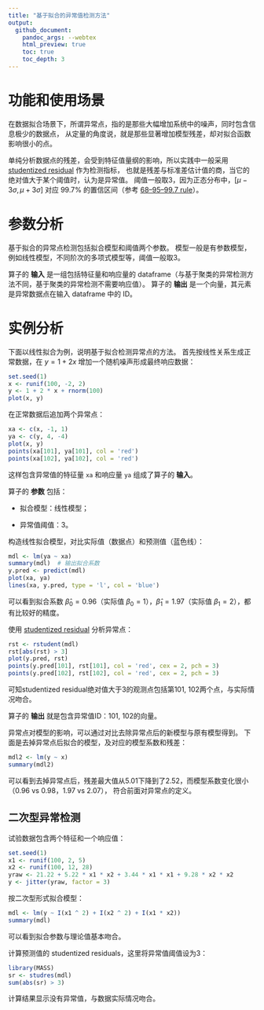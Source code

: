 ```yaml
---
title: "基于拟合的异常值检测方法"
output:
  github_document:
    pandoc_args: --webtex
    html_preview: true
    toc: true
    toc_depth: 3
---
```


# 功能和使用场景

在数据拟合场景下，所谓异常点，指的是那些大幅增加系统中的噪声，同时包含信息极少的数据点，
从定量的角度说，就是那些显著增加模型残差，却对拟合函数影响很小的点。

单纯分析数据点的残差，会受到特征值量纲的影响，所以实践中一般采用 [studentized residual](https://en.wikipedia.org/wiki/Studentized_residual) 作为检测指标，
也就是残差与标准差估计值的商，当它的绝对值大于某个阈值时，认为是异常值。
阈值一般取3，因为正态分布中，$[\mu - 3\sigma, \mu + 3\sigma]$ 对应 99.7% 的置信区间（参考 [68–95–99.7 rule](https://en.wikipedia.org/wiki/68%E2%80%9395%E2%80%9399.7_rule)）。

# 参数分析

基于拟合的异常点检测包括拟合模型和阈值两个参数。
模型一般是有参数模型，例如线性模型，不同阶次的多项式模型等，阈值一般取3。

算子的 **输入** 是一组包括特征量和响应量的 dataframe（与基于聚类的异常检测方法不同，基于聚类的异常检测不需要响应值）。
算子的 **输出** 是一个向量，其元素是异常数据点在输入 dataframe 中的 ID。

# 实例分析

下面以线性拟合为例，说明基于拟合检测异常点的方法。
首先按线性关系生成正常数据，在 $y = 1 + 2x$ 增加一个随机噪声形成最终响应数据：
```r
set.seed(1)
x <- runif(100, -2, 2)
y <- 1 + 2 * x + rnorm(100)
plot(x, y)
```

在正常数据后追加两个异常点：
```r
xa <- c(x, -1, 1)
ya <- c(y, 4, -4)
plot(x, y)
points(xa[101], ya[101], col = 'red')
points(xa[102], ya[102], col = 'red')
```

这样包含异常值的特征量 `xa` 和响应量 `ya` 组成了算子的 **输入**。

算子的 **参数** 包括：

* 拟合模型：线性模型；

* 异常值阈值：3。

构造线性拟合模型，对比实际值（数据点）和预测值（蓝色线）：
```r
mdl <- lm(ya ~ xa)
summary(mdl)  # 输出拟合系数
y.pred <- predict(mdl)
plot(xa, ya)
lines(xa, y.pred, type = 'l', col = 'blue')
```

可以看到拟合系数 $\hat \beta_0 = 0.96$（实际值 $\beta_0 = 1$），$\hat \beta_1 = 1.97$（实际值 $\beta_1 = 2$），都有比较好的精度。

使用 [studentized residual](https://en.wikipedia.org/wiki/Studentized_residual) 分析异常点：
```r
rst <- rstudent(mdl)
rst[abs(rst) > 3]
plot(y.pred, rst)
points(y.pred[101], rst[101], col = 'red', cex = 2, pch = 3)
points(y.pred[102], rst[102], col = 'red', cex = 2, pch = 3)
```

可知studentized residual绝对值大于3的观测点包括第101, 102两个点，与实际情况吻合。

算子的 **输出** 就是包含异常值ID：101, 102的向量。

异常点对模型的影响，可以通过对比去除异常点后的新模型与原有模型得到。
下面是去掉异常点后拟合的模型，及对应的模型系数和残差：
```r
mdl2 <- lm(y ~ x)
summary(mdl2)
```

可以看到去掉异常点后，残差最大值从5.01下降到了2.52，而模型系数变化很小（0.96 vs 0.98，1.97 vs 2.07）， 符合前面对异常点的定义。

## 二次型异常检测

试验数据包含两个特征和一个响应值：
```r
set.seed(1)
x1 <- runif(100, 2, 5)
x2 <- runif(100, 12, 28)
yraw <- 21.22 + 5.22 * x1 * x2 + 3.44 * x1 * x1 + 9.28 * x2 * x2
y <- jitter(yraw, factor = 3)
```

按二次型形式拟合模型：
```r

mdl <- lm(y ~ I(x1 ^ 2) + I(x2 ^ 2) + I(x1 * x2))
summary(mdl)
```

可以看到拟合参数与理论值基本吻合。

计算预测值的 studentized residuals，这里将异常值阈值设为3：
```r
library(MASS)
sr <- studres(mdl)
sum(abs(sr) > 3)
```

计算结果显示没有异常值，与数据实际情况吻合。
